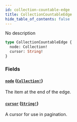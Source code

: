 ```yaml
---
id: collection-countable-edge
title: CollectionCountableEdge
hide_table_of_contents: false
---
```


No description

```graphql
type CollectionCountableEdge {
  node: Collection!
  cursor: String!
}
```

### Fields

#### [`node`](#) ([`Collection!`](../../../developer/api-reference/objects/collection))

The item at the end of the edge.

#### [`cursor`](#) ([`String!`](../../../developer/api-reference/scalars/string))

A cursor for use in pagination.
